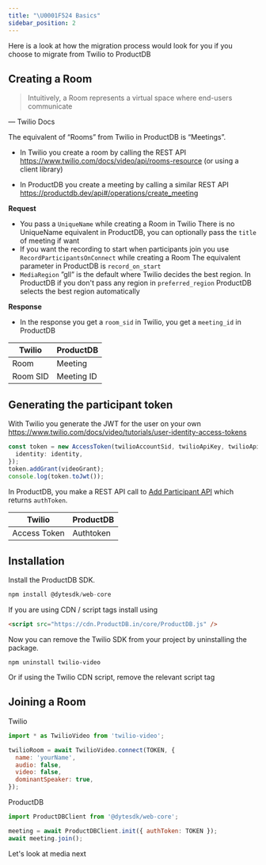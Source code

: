 ```yaml
---
title: "\U0001F524 Basics"
sidebar_position: 2
---
```


Here is a look at how the migration process would look for you if you choose to migrate from Twilio to ProductDB

## Creating a Room

> Intuitively, a Room represents a virtual space where end-users communicate

— Twilio Docs

>

The equivalent of “Rooms” from Twilio in ProductDB is “Meetings”.

- In Twilio you create a room by calling the REST API https://www.twilio.com/docs/video/api/rooms-resource (or using a client library)

- In ProductDB you create a meeting by calling a similar REST API
  https://productdb.dev/api#/operations/create_meeting

**Request**

- You pass a `UniqueName` while creating a Room in Twilio
  There is no UniqueName equivalent in ProductDB, you can optionally pass the `title` of meeting if want
- If you want the recording to start when participants join you use `RecordParticipantsOnConnect` while creating a Room
  The equivalent parameter in ProductDB is `record_on_start`
- `MediaRegion` ”gll” is the default where Twilio decides the best region. In ProductDB if you don't pass any region in `preferred_region` ProductDB selects the best region automatically

**Response**

- In the response you get a `room_sid` in Twilio, you get a `meeting_id` in ProductDB

| **Twilio** | **ProductDB**   |
| ---------- | ---------- |
| Room       | Meeting    |
| Room SID   | Meeting ID |

## Generating the participant token

With Twilio you generate the JWT for the user on your own https://www.twilio.com/docs/video/tutorials/user-identity-access-tokens

```ts
const token = new AccessToken(twilioAccountSid, twilioApiKey, twilioApiSecret, {
  identity: identity,
});
token.addGrant(videoGrant);
console.log(token.toJwt());
```

In ProductDB, you make a REST API call to [Add Participant API](/api/#/operations/add_participant) which returns `authToken`.

| **Twilio**   | **ProductDB**  |
| ------------ | --------- |
| Access Token | Authtoken |

## Installation

Install the ProductDB SDK.

```js
npm install @dytesdk/web-core
```

If you are using CDN / script tags install using

```html
<script src="https://cdn.ProductDB.in/core/ProductDB.js" />
```

Now you can remove the Twilio SDK from your project by uninstalling the package.

```
npm uninstall twilio-video
```

Or if using the Twilio CDN script, remove the relevant script tag

## Joining a Room

Twilio

```js
import * as TwilioVideo from 'twilio-video';

twilioRoom = await TwilioVideo.connect(TOKEN, {
  name: 'yourName',
  audio: false,
  video: false,
  dominantSpeaker: true,
});
```

ProductDB

```js
import ProductDBClient from '@dytesdk/web-core';

meeting = await ProductDBClient.init({ authToken: TOKEN });
await meeting.join();
```

Let's look at media next

<head>
  <title>🔤 Basics Guide</title>
</head>

